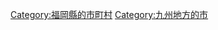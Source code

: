 {{Commonscat|Nogata, Fukuoka}}
{{Catmore}}

{{DEFAULTSORT:Nogata-shi}}
[[Category:福岡縣的市町村|Category:福岡縣的市町村]]
[[Category:九州地方的市|Category:九州地方的市]]